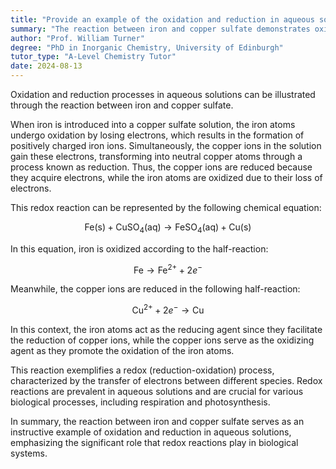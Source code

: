 ```yaml
---
title: "Provide an example of the oxidation and reduction in aqueous solutions"
summary: "The reaction between iron and copper sulfate demonstrates oxidation and reduction in aqueous solutions, highlighting the transfer of electrons where iron is oxidized and copper is reduced."
author: "Prof. William Turner"
degree: "PhD in Inorganic Chemistry, University of Edinburgh"
tutor_type: "A-Level Chemistry Tutor"
date: 2024-08-13
---
```


Oxidation and reduction processes in aqueous solutions can be illustrated through the reaction between iron and copper sulfate.

When iron is introduced into a copper sulfate solution, the iron atoms undergo oxidation by losing electrons, which results in the formation of positively charged iron ions. Simultaneously, the copper ions in the solution gain these electrons, transforming into neutral copper atoms through a process known as reduction. Thus, the copper ions are reduced because they acquire electrons, while the iron atoms are oxidized due to their loss of electrons.

This redox reaction can be represented by the following chemical equation:

$$
\text{Fe(s)} + \text{CuSO}_4\text{(aq)} \rightarrow \text{FeSO}_4\text{(aq)} + \text{Cu(s)}
$$

In this equation, iron is oxidized according to the half-reaction:

$$
\text{Fe} \rightarrow \text{Fe}^{2+} + 2e^-
$$

Meanwhile, the copper ions are reduced in the following half-reaction:

$$
\text{Cu}^{2+} + 2e^- \rightarrow \text{Cu}
$$

In this context, the iron atoms act as the reducing agent since they facilitate the reduction of copper ions, while the copper ions serve as the oxidizing agent as they promote the oxidation of the iron atoms.

This reaction exemplifies a redox (reduction-oxidation) process, characterized by the transfer of electrons between different species. Redox reactions are prevalent in aqueous solutions and are crucial for various biological processes, including respiration and photosynthesis.

In summary, the reaction between iron and copper sulfate serves as an instructive example of oxidation and reduction in aqueous solutions, emphasizing the significant role that redox reactions play in biological systems.
    